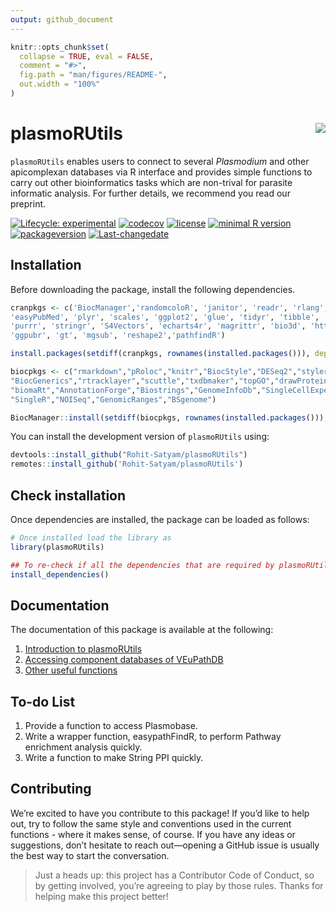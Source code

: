 ```yaml
---
output: github_document
---
```


<!-- README.md is generated from README.Rmd. Please edit that file -->

```r
knitr::opts_chunk$set(
  collapse = TRUE, eval = FALSE,
  comment = "#>",
  fig.path = "man/figures/README-",
  out.width = "100%"
)
```

# plasmoRUtils <img  src="man/figures/logo.png" align="right" geight="139"/>

`plasmoRUtils` enables users to connect to several *Plasmodium* and other apicomplexan databases via R interface and provides simple functions to carry out other bioinformatics tasks which are non-trival for parasite informatic analysis. For further details, we recommend you read our preprint.


<!-- badges: start -->

[![Lifecycle:
experimental](https://img.shields.io/badge/lifecycle-experimental-orange.svg)](https://lifecycle.r-lib.org/articles/stages.html#experimental)
[![codecov](https://codecov.io/gh/Rohit-Satyam/plasmoRUtils/branch/master/graph/badge.svg)](https://codecov.io/gh/Rohit-Satyam/plasmoRUtils)
[![license](https://img.shields.io/github/license/mashape/apistatus.svg)](https://choosealicense.com/licenses/mit/)
[![minimal R
version](https://img.shields.io/badge/R%3E%3D-4-6666ff.svg)](https://cran.r-project.org/)
[![packageversion](https://img.shields.io/badge/Package%20version-1.0.0-turquoise.svg?style=flat-square)](commits/master)
[![Last-changedate](https://img.shields.io/badge/last%20change-2025--06--30-yellowgreen.svg)](/commits/master)
<!-- badges: end -->

## Installation
Before downloading the package, install the following dependencies.

```r
cranpkgs <- c('BiocManager','randomcoloR', 'janitor', 'readr', 'rlang', 'dplyr', 'ggsci', 'rvest',
'easyPubMed', 'plyr', 'scales', 'ggplot2', 'glue', 'tidyr', 'tibble', 'data.table', 'plotly',
'purrr', 'stringr', 'S4Vectors', 'echarts4r', 'magrittr', 'bio3d', 'httr', 'jsonlite',
'ggpubr', 'gt', 'mgsub', 'reshape2','pathfindR')

install.packages(setdiff(cranpkgs, rownames(installed.packages())), dependencies = TRUE)

biocpkgs <- c("rmarkdown","pRoloc","knitr","BiocStyle","DESeq2","styler","utils","IRanges",
"BiocGenerics","rtracklayer","scuttle","txdbmaker","topGO","drawProteins","GenomicFeatures",
"biomaRt","AnnotationForge","Biostrings","GenomeInfoDb","SingleCellExperiment",
"SingleR","NOISeq","GenomicRanges","BSgenome")

BiocManager::install(setdiff(biocpkgs, rownames(installed.packages())), dependencies = TRUE)

```

You can install the development version of `plasmoRUtils` using:

```r
devtools::install_github("Rohit-Satyam/plasmoRUtils")
remotes::install_github('Rohit-Satyam/plasmoRUtils')
```

## Check installation

Once dependencies are installed, the package can be loaded as follows:

```r
# Once installed load the library as
library(plasmoRUtils)

## To re-check if all the dependencies that are required by plasmoRUtils are installed
install_dependencies()
```

## Documentation

The documentation of this package is available at the following:

1. [Introduction to plasmoRUtils](https://htmlpreview.github.io/?https://github.com/Rohit-Satyam/plasmoRUtils/main/vignettes/Introduction_to_plasmoRUtils.html)
2. [Accessing component databases of VEuPathDB](https://htmlpreview.github.io/?https://github.com/Rohit-Satyam/plasmoRUtils/main/vignettes/Gene_ID_Conversion.html)
3. [Other useful functions](https://htmlpreview.github.io/?https://github.com/Rohit-Satyam/plasmoRUtils/main/vignettes/Miscellaneous_function.html)

## To-do List

1.  Provide a function to access Plasmobase.
2.  Write a wrapper function, easypathFindR, to perform Pathway
enrichment analysis quickly.
3.  Write a function to make String PPI quickly.

## Contributing

We’re excited to have you contribute to this package! If you’d like to
help out, try to follow the same style and conventions used in the
current functions - where it makes sense, of course. If you have any
ideas or suggestions, don’t hesitate to reach out—opening a GitHub issue
is usually the best way to start the conversation.

> Just a heads up: this project has a Contributor Code of Conduct, so by
> getting involved, you’re agreeing to play by those rules. Thanks for
> helping make this project better!
